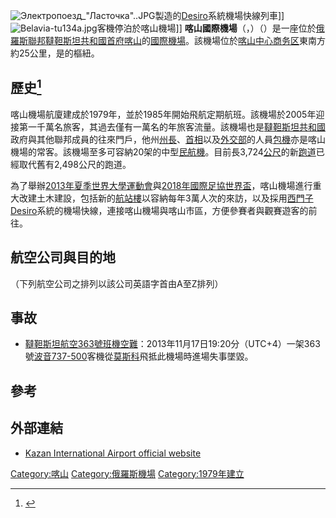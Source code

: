 {{Infobox airport
| name = 喀山國際機場<br>{{lang|tt|Казан Халыкара Аэропорты}}<br>{{lang|ru|Международный аэропорт Казань}}
| nativename = 
| nativename-a = 
| nativename-r = 
| image = Международный Аэропорт "Казань", Терминал 1А.jpg
| image-width = 200
| caption =
| IATA = KZN
| ICAO = UWKD
<center>{{Location map|European Russia|width=250|float=center
|caption=|mark=Airplane_silhouette.svg|marksize=10
|label=KZN|position=bottom
|lat_deg=55|lat_min=36|lat_sec=24|lat_dir=N
|lon_deg=49|lon_min=16|lon_sec=54|lon_dir=E
}}<small>喀山國際機場在俄羅斯歐俄平原的位置</small></center>
| operator = JSC "Kazan International Airport"
| city-served = {{RUS}}<br>[[韃靼斯坦共和國|韃靼斯坦共和國]] [[喀山|喀山]]
| location = {{RUS}}<br>[[韃靼斯坦共和國|韃靼斯坦共和國]] [[喀山|喀山]]
| elevation-f = 413
| elevation-m = 126
| coordinates = {{Coord|55|36|24|N|049|16|54|E|type:airport|display=inline,title}}
| website = [http://www.kazan.aero/en// www.kazan.aero]
| metric-elev =
| metric-rwy =
| stat-year = 2011
| stat1-header = 年旅客流量
| stat1-data = 1,223,000
| stat2-header =
| stat2-data =
| footnotes =
}}
[[File:Электропоезд_"Ласточка"..JPG|thumb]]製造的[[西门子Desiro|Desiro]]系統機場快線列車]]
[[File:Belavia-tu134a.jpg|thumb]]客機停泊於喀山機場]]
'''喀山國際機場'''（{{lang-ru|Международный аэропорт Казань}}，{{lang-tt|Казан Халыкара Аэропорты}}）（{{Airport codes|KZN|UWKD}}）是一座位於[[俄罗斯|俄羅斯聯邦]][[韃靼斯坦共和國|韃靼斯坦共和國]][[首府|首府]][[喀山|喀山]]的[[國際機場|國際機場]]。該機場位於[[喀山|喀山]][[中心商务区|中心商务区]]東南方約25公里，是{{tsl|en|Tatarstan Airlines|韃靼斯坦航空}}的樞紐。

==歷史<ref>{{Cite news|url=https://www.business-gazeta.ru/article/41810/1|title=Алексей Старостин, международный аэропорт «Казань»: «На египетской революции мы потеряли 12 млн. рублей»|date=2011-06-14|newspaper=БИЗНЕС Online|accessdate=2018-07-09|language=ru|archive-date=2020-08-20|archive-url=https://web.archive.org/web/20200820222217/https://www.business-gazeta.ru/article/41810/1|dead-url=no}}</ref>==
喀山機場航廈建成於1979年，並於1985年開始飛航定期航班。該機場於2005年迎接第一千萬名旅客，其過去僅有一萬名的年旅客流量。該機場也是[[韃靼斯坦共和國|韃靼斯坦共和國]]政府與其他聯邦成員的往來門戶，他州[[州長|州長]]、[[首相|首相]]以及[[外交部|外交部]]的人員[[包機|包機]]亦是喀山機場的常客。該機場至多可容納20架的中型[[民航機|民航機]]。目前長3,724[[公尺|公尺]]的新[[跑道|跑道]]已經取代舊有2,498公尺的跑道。

為了舉辦[[2013年夏季世界大學運動會|2013年夏季世界大學運動會]]與[[2018年國際足協世界盃|2018年國際足協世界盃]]，喀山機場進行重大改建土木建設，包括新的[[航站樓|航站樓]]以容納每年3萬人次的來訪，以及採用[[西门子Desiro|西門子Desiro]]系統的機場快線，連接喀山機場與喀山市區，方便參賽者與觀賽遊客的前往。

==航空公司與目的地==
（下列航空公司之排列以該公司英語字首由A至Z排列）
{{airport-dest-list
|3rdcoltitle = 航廈<ref>{{cite news|url=http://www.business-gazeta.ru/article/71566/|title=Все рейсы в казанском аэропорту перенесены в терминал 1А. Старый закрыт на реконструкцию|accessdate=10 December 2012|newspaper=БИЗНЕС Online|date=10 December 2012|archive-date=2020-09-26|archive-url=https://web.archive.org/web/20200926060805/https://www.business-gazeta.ru/article/71566|dead-url=no}}</ref>
|{{flagicon|GRE}} [[愛琴海航空|愛琴海航空]]（A3）<br> 〔[[星空聯盟|星空聯盟]]〕 | '''季節性包機'''：卡拉瑪塔、賽薩洛尼基、伊拉克利翁、羅德島 |1A
|{{flagicon|RUS}} [[俄羅斯航空|俄羅斯航空]]（SU）<br> 〔[[天合聯盟|天合聯盟]]〕 | 莫斯科-謝列梅傑沃、聖彼得堡 |1A
|{{flagicon|RUS}} [[俄羅斯航空|俄羅斯航空]]<br> 由[[俄罗斯国家航空|俄罗斯国家航空]]營運| [[普爾科沃機場|聖彼得堡]]<br>'''季節性'''：[[索契國際機場|索契]]|
|{{flagicon|RUS}} [[安加拉航空|安加拉航空]]|[[車里雅賓斯克機場|車里雅賓斯克]]|
|{{flagicon|GRE}} {{tsl|en|Astra Airlines|奧斯楚亞航空}}（A2） | '''季節性包機'''：賽薩洛尼基 |1A
|{{flagicon|UAE}} [[阿拉伯航空|阿拉伯航空]]（G9） | 沙迦 |1A
|{{flagicon|KAZ}} [[阿斯塔纳航空|阿斯塔纳航空]]（KC） | 阿拉木圖 |1A
|{{flagicon|RUS}} {{nowrap|{{tsl|en|Air Management Group|德克斯克航空}}}}（N/A） | 奔薩<ref name=PenzaSCHE>{{cite web|url=http://aeroport-penza.ucoz.ru/index/raspisanie_rejsov/0-8|title=Расписание движения самолетов в аэропорту г.Пенза|publisher=Аэропорт г. Пенза|accessdate=27 March 2013|archive-date=2013-05-17|archive-url=https://web.archive.org/web/20130517150036/http://aeroport-penza.ucoz.ru/index/raspisanie_rejsov/0-8|dead-url=yes}}</ref> |1A
|{{flagicon|RUS}} {{tsl|en|Ak Bars Aero|AK-Bars航空}}（2B） | 阿斯特拉罕、車里亞賓斯克、基輔、克拉斯諾達爾、礦水城、慕尼黑、新西伯利亞、彼爾姆、索契、聖彼得堡<br>'''季節性'''：格連吉克、辛菲羅波爾 |1A
|{{flagicon|吉爾吉斯斯坦}} {{nowrap|{{tsl|en|Avia Traffic Company|艾維雅交通航空}}}}（N/A） | 比什凱克、奧什 |1A
|{{flagicon|RUS}} [[东方航空_(塔吉克斯坦)|俄羅斯東方航空]]（EG） | 庫爾干秋別<ref>{{cite web|url=http://www.eastair.tj/index.php?option=com_content&view=article&id=68&Itemid=486&lang=ru|title=Расписание рейсов|publisher=East Air|accessdate=19 July 2013|language=ru|deadurl=yes|archiveurl=https://web.archive.org/web/20130729004646/http://www.eastair.tj/index.php?option=com_content&view=article&id=68&Itemid=486&lang=ru|archivedate=2013年7月29日}}</ref> | 1A
|{{flagicon|UAE}} [[杜拜航空|杜拜航空]]（FZ） | 杜拜 |1A
|{{flagicon|RUS}} [[俄线航空|俄线航空]]（7R） | 葉卡捷琳堡<ref>{{cite web|url=http://ticket.rusline.aero/is2009/avia-info/city-schedule-result.jsf|title=Расписание из города Казань|publisher=RusLine|accessdate=9 July 2013}}{{dead link|date=2017年12月 |bot=InternetArchiveBot |fix-attempted=yes}}</ref> |1A
|{{flagicon|RUS}} [[西伯利亚航空|西伯利亚航空]]（S7）<br> 〔[[寰宇一家|寰宇一家]]〕| 莫斯科-多莫多傑沃 |1A
|{{flagicon|TJK}} [[索蒙航空|索蒙航空]]（SZ） | 杜尚別、苦盞 |1A
|{{flagicon|RUS}} {{nowrap|{{tsl|en|Tatarstan Airlines|韃靼斯坦航空}}}} | 巴庫、杜尚別、伊斯坦堡、苦盞、莫斯科-多莫多傑沃、下瓦爾多夫斯克<ref>{{cite news|title=Из аэропорта столицы Татарстана открывается рейс Казань – Нижневартовск|url=http://www.tatar-inform.ru/news/2013/08/26/373256/|accessdate=27 August 2013|newspaper=Informational Agency of the Republic of Tatarstan|date=26 August 2013|archive-date=2019-11-12|archive-url=https://web.archive.org/web/20191112195213/https://www.tatar-inform.ru/news/2013/08/26/373256/|dead-url=no}}</ref>、布拉格、索契、塔什干、業爾溫 |1A
|{{flagicon|RUS}} [[全祿航空|全祿航空]]（UN） | 莫斯科-多莫多傑沃<br>'''季節性'''：巴塞隆納、萊納卡 |1A
|{{flagicon|亞塞拜然}} {{tsl|en|Turan Air|杜蘭航空}}（3T） | 巴庫 |1A
|{{flagicon|TUR}} [[土耳其航空|土耳其航空]]（TK）<br> 〔[[星空聯盟|星空聯盟]]〕 | 伊斯坦堡 |1A
|{{flagicon|RUS}} [[烏拉爾航空|烏拉爾航空]]（U6） | 苦盞、葉卡捷琳堡 |1A
|{{flagicon|RUS}} [[烏塔航空|UTair航空]]（UT） | 莫斯科-文努可沃、速古特、烏法 |1A
|{{flagicon|RUS}} [[烏塔航空|UTair快線]]（UR） | 漢特-曼西斯克<ref name=NNVolga>{{cite web|url=http://www.airportnn.ru/ru/novosti/000225|title=С 1 апреля из международного аэропорта Нижний Новгород будут выполняться пять новых региональных рейсов|publisher=ОАО «Аэропорт Кольцово» & ОАО «МАНН»|accessdate=28 March 2013|language=ru|archive-date=2016-03-27|archive-url=https://web.archive.org/web/20160327042455/http://www.airportnn.ru/ru/novosti/000225|dead-url=yes}}</ref>、烏法<ref name=NNVolga />|1A
|{{flagicon|UZB}} {{nowrap|[[烏茲別克航空|烏茲別克航空]]}}（HY） | 費爾干納、薩馬爾罕、塔什干 |1A
|{{flagicon|Latvia}} [[波罗的海航空|波罗的海航空]]| [[里加国际机场|里加]]|
}}

==事故==
* [[韃靼斯坦航空363號班機空難|韃靼斯坦航空363號班機空難]]：2013年11月17日19:20分（UTC+4）一架{{tsl|en|Tatarstan Airlines|韃靼斯坦航空}}363號[[波音737|波音737-500]]客機從[[莫斯科|莫斯科]]飛抵此機場時進場失事墜毀。

==參考==
{{reflist}}

==外部連結==
{{Portal|俄羅斯}}
* {{en icon}} {{ru icon}} {{tt icon}} [http://www.kazan.aero/en/ Kazan International Airport official website]{{Wayback|url=http://www.kazan.aero/en/ |date=20201129125227 }}

{{俄罗斯机场}}

[[Category:喀山|Category:喀山]]
[[Category:俄羅斯機場|Category:俄羅斯機場]]
[[Category:1979年建立|Category:1979年建立]]